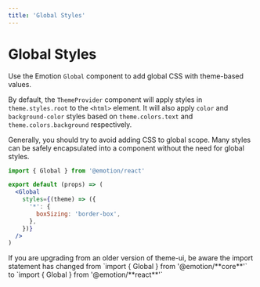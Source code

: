 ```yaml
---
title: 'Global Styles'
---
```


# Global Styles

Use the Emotion `Global` component to add global CSS with theme-based values.

By default, the `ThemeProvider` component will apply styles in `theme.styles.root` to the `<html>` element.
It will also apply `color` and `background-color` styles based on `theme.colors.text` and `theme.colors.background` respectively.

<Note>
  Generally, you should try to avoid adding CSS to global scope. Many styles can
  be safely encapsulated into a component without the need for global styles.
</Note>

```jsx
import { Global } from '@emotion/react'

export default (props) => (
  <Global
    styles={(theme) => ({
      '*': {
        boxSizing: 'border-box',
      },
    })}
  />
)
```

<Note>
  If you are upgrading from an older version of theme-ui, be aware the import 
  statement has changed from `import { Global } from '@emotion/**core**'` 
  to `import { Global } from '@emotion/**react**'`
</Note>
